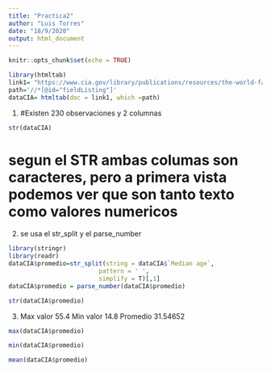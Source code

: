 ```yaml
---
title: "Practica2"
author: "Luis Torres"
date: "18/9/2020"
output: html_document
---
```


```r
knitr::opts_chunk$set(echo = TRUE)
```
```r
library(htmltab)
link1= "https://www.cia.gov/library/publications/resources/the-world-factbook/fields/343.html"
path='//*[@id="fieldListing"]'
dataCIA= htmltab(doc = link1, which =path)
```
1)  #Existen 230 observaciones y 2 columnas

```r
str(dataCIA)
```
# segun el STR ambas columas son caracteres, pero a primera vista podemos ver que son tanto texto como valores numericos 

2) se usa el str_split y el parse_number
```r
library(stringr)
library(readr)
dataCIA$promedio=str_split(string = dataCIA$`Median age`,
                         pattern = ' ',
                         simplify = T)[,1]
dataCIA$promedio = parse_number(dataCIA$promedio)
```


```r
str(dataCIA$promedio)
```
3) Max valor 55.4 Min valor 14.8 Promedio 31.54652

```r
max(dataCIA$promedio)
```
```r
min(dataCIA$promedio)
```
```r
mean(dataCIA$promedio)
```






